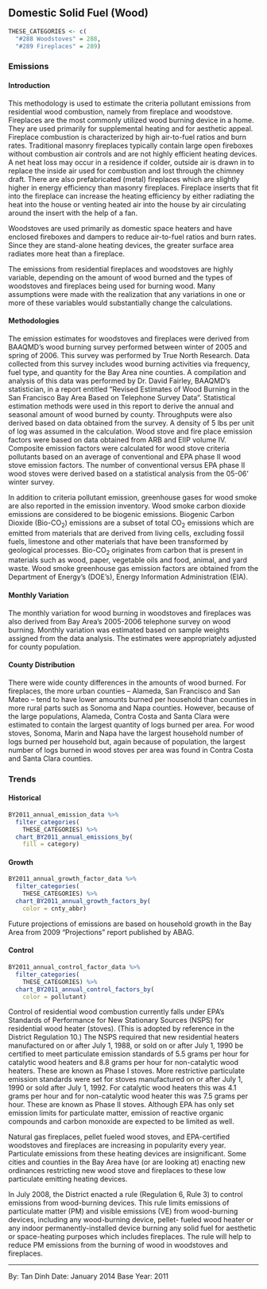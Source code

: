 ## Domestic Solid Fuel (Wood) {#SS-combust-domestic-wood}

```r
THESE_CATEGORIES <- c(
  "#288 Woodstoves" = 288,
  "#289 Fireplaces" = 289)
```

### Emissions

#### Introduction {-}

This methodology is used to estimate the criteria pollutant emissions from residential wood combustion, namely from fireplace and woodstove. Fireplaces are the most commonly utilized wood burning device in a home. They are used primarily for supplemental heating and for aesthetic appeal. Fireplace combustion is characterized by high air-to-fuel ratios and burn rates. Traditional masonry fireplaces typically contain large open fireboxes without combustion air controls and are not highly efficient heating devices. A net heat loss may occur in a residence if colder, outside air is drawn in to replace the inside air used for combustion and lost through the chimney draft. There are also prefabricated (metal) fireplaces which are slightly higher in energy efficiency than masonry fireplaces. Fireplace inserts that fit into the fireplace can increase the heating efficiency by either radiating the heat into the house or venting heated air into the house by air circulating around the insert with the help of a fan.

Woodstoves are used primarily as domestic space heaters and have enclosed fireboxes and dampers to reduce air-to-fuel ratios and burn rates. Since they are stand-alone heating devices, the greater surface area radiates more heat than a fireplace.

The emissions from residential fireplaces and woodstoves are highly variable, depending on the amount of wood burned and the types of woodstoves and fireplaces being used for burning wood. Many assumptions were made with the realization that any variations in one or more of these variables would substantially change the calculations.

#### Methodologies {-}

The emission estimates for woodstoves and fireplaces were derived from BAAQMD’s wood burning survey performed between winter of 2005 and spring of 2006. This survey was performed by True North Research. Data collected from this survey includes wood burning activities via frequency, fuel type, and quantity for the Bay Area nine counties. A compilation and analysis of this data was performed by Dr. David Fairley, BAAQMD’s statistician, in a report entitled “Revised Estimates of Wood Burning in the San Francisco Bay Area Based on Telephone Survey Data”. Statistical estimation methods were used in this report to derive the annual and seasonal amount of wood burned by county. Throughputs were also derived based on data obtained from the survey. A density of 5 lbs per unit of log was assumed in the calculation. Wood stove and fire place emission factors were based on data obtained from ARB and EIIP volume IV. Composite emission factors were calculated for wood stove criteria pollutants based on an average of conventional and EPA phase II wood stove emission factors. The number of conventional versus EPA phase II wood stoves were derived based on a statistical analysis from the 05-06’ winter survey.

In addition to criteria pollutant emission, greenhouse gases for wood smoke are also reported in the emission inventory. Wood smoke carbon dioxide emissions are considered to be biogenic emissions. Biogenic Carbon Dioxide (Bio-CO~2~) emissions are a subset of total CO~2~ emissions which are emitted from materials that are derived from living cells, excluding fossil fuels, limestone and other materials that have been transformed by geological processes. Bio-CO~2~ originates from carbon that is present in materials such as wood, paper, vegetable oils and food, animal, and yard waste. Wood smoke greenhouse gas emission factors are obtained from the Department of Energy’s (DOE’s), Energy Information Administration (EIA).

#### Monthly Variation {-}

The monthly variation for wood burning in woodstoves and fireplaces was also derived from Bay Area’s 2005-2006 telephone survey on wood burning. Monthly variation was estimated based on sample weights assigned from the data analysis. The estimates were appropriately adjusted for county population.

#### County Distribution {-}

There were wide county differences in the amounts of wood burned. For fireplaces, the more urban counties – Alameda, San Francisco and San Mateo – tend to have lower amounts burned per household than counties in more rural parts such as Sonoma and Napa counties. However, because of the large populations, Alameda, Contra Costa and Santa Clara were estimated to contain the largest quantity of logs burned per area. For wood stoves, Sonoma, Marin and Napa have the largest household number of logs burned per household but, again because of population, the largest number of logs burned in wood stoves per area was found in Contra Costa and Santa Clara counties.

### Trends

#### Historical {-}

```r
BY2011_annual_emission_data %>%
  filter_categories(
    THESE_CATEGORIES) %>%
  chart_BY2011_annual_emissions_by(
    fill = category) 
```

#### Growth {- #SS-combust-domestic-wood-growth}

```r
BY2011_annual_growth_factor_data %>%
  filter_categories(
    THESE_CATEGORIES) %>%
  chart_BY2011_annual_growth_factors_by(
    color = cnty_abbr) 
```

Future projections of emissions are based on household growth in the Bay Area from 2009 “Projections” report published by ABAG.

#### Control {-}

```r
BY2011_annual_control_factor_data %>%
  filter_categories(
    THESE_CATEGORIES) %>%
  chart_BY2011_annual_control_factors_by(
    color = pollutant) 
```

Control of residential wood combustion currently falls under EPA’s Standards of Performance for New Stationary Sources (NSPS) for residential wood heater (stoves). (This is adopted by reference in the District Regulation 10.) The NSPS required that new residential heaters manufactured on or after July 1, 1988, or sold on or after July 1, 1990 be certified to meet particulate emission standards of 5.5 grams per hour for catalytic wood heaters and 8.8 grams per hour for non-catalytic wood heaters. These are known as Phase I stoves. More restrictive particulate emission standards were set for stoves manufactured on or after July 1, 1990 or sold after July 1, 1992. For catalytic wood heaters this was 4.1 grams per hour and for non-catalytic wood heater this was 7.5 grams per hour. These are known as Phase II stoves. Although EPA has only set emission limits for particulate matter, emission of reactive organic compounds and carbon monoxide are expected to be limited as well.

Natural gas fireplaces, pellet fueled wood stoves, and EPA-certified woodstoves and fireplaces are increasing in popularity every year. Particulate emissions from these heating devices are insignificant. Some cities and counties in the Bay Area have (or are looking at) enacting new ordinances restricting new wood stove and fireplaces to these low particulate emitting heating devices.

In July 2008, the District enacted a rule (Regulation 6, Rule 3) to control emissions from wood-burning devices. This rule limits emissions of particulate matter (PM) and visible emissions (VE) from wood-burning devices, including any wood-burning device, pellet- fueled wood heater or any indoor permanently-installed device burning any solid fuel for aesthetic or space-heating purposes which includes fireplaces. The rule will help to reduce PM emissions from the burning of wood in woodstoves and fireplaces.

***

By: Tan Dinh
Date: January 2014
Base Year: 2011
